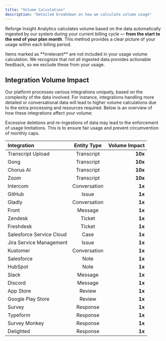 ```yaml
---
title: "Volume Calculation"
description: "Detailed breakdown on how we calculate volume usage"
---
```


Reforge Insight Analytics calculates volume based on the data automatically ingested by our system during your current billing cycle — **from the start to the end of your plan month**.
This method provides a clear picture of your usage within each billing period.

<Note>
  Items marked as **irrelevant** are not included in your usage volume
  calculation. We recognize that not all ingested data provides actionable
  feedback, so we exclude these from your usage.
</Note>

## Integration Volume Impact

Our platform processes various integrations uniquely, based on the complexity of the data involved. For instance, integrations handling more detailed or conversational data will lead to higher volume calculations due to the extra processing and resources required. Below is an overview of how these integrations affect your volume:

<Warning>
  Excessive deletions and re-ingestions of data may lead to the enforcement of
  usage limitations. This is to ensure fair usage and prevent circumvention of
  monthly caps.
</Warning>

| Integration              | Entity Type  | Volume Impact |
| :----------------------- | :----------: | ------------: |
| Transcript Upload        |  Transcript  |       **10x** |
| Gong                     |  Transcript  |       **10x** |
| Chorus AI                |  Transcript  |       **10x** |
| Zoom                     |  Transcript  |       **10x** |
| Intercom                 | Conversation |        **1x** |
| GitHub                   |    Issue     |        **1x** |
| Gladly                   | Conversation |        **1x** |
| Front                    |   Message    |        **1x** |
| Zendesk                  |    Ticket    |        **1x** |
| Freshdesk                |    Ticket    |        **1x** |
| Salesforce Service Cloud |     Case     |        **1x** |
| Jira Service Management  |    Issue     |        **1x** |
| Kustomer                 | Conversation |        **1x** |
| Salesforce               |     Note     |        **1x** |
| HubSpot                  |     Note     |        **1x** |
| Slack                    |   Message    |        **1x** |
| Discord                  |   Message    |        **1x** |
| App Store                |    Review    |        **1x** |
| Google Play Store        |    Review    |        **1x** |
| Survey                   |   Response   |        **1x** |
| Typeform                 |   Response   |        **1x** |
| Survey Monkey            |   Response   |        **1x** |
| Delighted                |   Response   |        **1x** |

